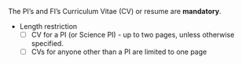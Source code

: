 
::: {.content-visible when-format="html"}

The PI's and FI's Curriculum Vitae (CV) or resume are **mandatory**.

::: column-margin
-   Length restriction
    -   [ ] CV for a PI (or Science PI) - up to two pages, unless otherwise specified.
    -   [ ] CVs for anyone other than a PI are limited to one page
:::
:::
